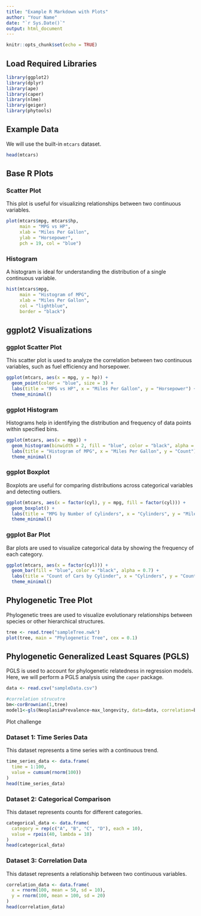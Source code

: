 ```yaml
---
title: "Example R Markdown with Plots"
author: "Your Name"
date: "`r Sys.Date()`"
output: html_document
---
```


```r
knitr::opts_chunk$set(echo = TRUE)
```

## Load Required Libraries

```r
library(ggplot2)
library(dplyr)
library(ape)
library(caper)
library(nlme)
library(geiger)
library(phytools)
```

## Example Data
We will use the built-in `mtcars` dataset.

```r
head(mtcars)
```

## Base R Plots

### Scatter Plot
This plot is useful for visualizing relationships between two continuous variables.
```r
plot(mtcars$mpg, mtcars$hp, 
     main = "MPG vs HP", 
     xlab = "Miles Per Gallon", 
     ylab = "Horsepower", 
     pch = 19, col = "blue")
```

### Histogram
A histogram is ideal for understanding the distribution of a single continuous variable.
```r
hist(mtcars$mpg, 
     main = "Histogram of MPG", 
     xlab = "Miles Per Gallon", 
     col = "lightblue", 
     border = "black")
```

## ggplot2 Visualizations

### ggplot Scatter Plot
This scatter plot is used to analyze the correlation between two continuous variables, such as fuel efficiency and horsepower.
```r
ggplot(mtcars, aes(x = mpg, y = hp)) +
  geom_point(color = "blue", size = 3) +
  labs(title = "MPG vs HP", x = "Miles Per Gallon", y = "Horsepower") +
  theme_minimal()
```

### ggplot Histogram
Histograms help in identifying the distribution and frequency of data points within specified bins.
```r
ggplot(mtcars, aes(x = mpg)) +
  geom_histogram(binwidth = 2, fill = "blue", color = "black", alpha = 0.7) +
  labs(title = "Histogram of MPG", x = "Miles Per Gallon", y = "Count") +
  theme_minimal()
```

### ggplot Boxplot
Boxplots are useful for comparing distributions across categorical variables and detecting outliers.
```r
ggplot(mtcars, aes(x = factor(cyl), y = mpg, fill = factor(cyl))) +
  geom_boxplot() +
  labs(title = "MPG by Number of Cylinders", x = "Cylinders", y = "Miles Per Gallon") +
  theme_minimal()
```

### ggplot Bar Plot
Bar plots are used to visualize categorical data by showing the frequency of each category.
```r
ggplot(mtcars, aes(x = factor(cyl))) +
  geom_bar(fill = "blue", color = "black", alpha = 0.7) +
  labs(title = "Count of Cars by Cylinder", x = "Cylinders", y = "Count") +
  theme_minimal()
```

## Phylogenetic Tree Plot
Phylogenetic trees are used to visualize evolutionary relationships between species or other hierarchical structures.
```r
tree <- read.tree("sampleTree.nwk")
plot(tree, main = "Phylogenetic Tree", cex = 0.1)
```

## Phylogenetic Generalized Least Squares (PGLS)
PGLS is used to account for phylogenetic relatedness in regression models. 
Here, we will perform a PGLS analysis using the `caper` package.

```r
data <- read.csv("sampleData.csv")

#correlation strucutre
bm<-corBrownian(1,tree)
model1<-gls(NeoplasiaPrevalence~max_longevity, data=data, correlation=bm)

```

Plot challenge

### Dataset 1: Time Series Data
This dataset represents a time series with a continuous trend.

```r
time_series_data <- data.frame(
  time = 1:100,
  value = cumsum(rnorm(100))
)
head(time_series_data)
```

### Dataset 2: Categorical Comparison
This dataset represents counts for different categories.

```r
categorical_data <- data.frame(
  category = rep(c("A", "B", "C", "D"), each = 10),
  value = rpois(40, lambda = 10)
)
head(categorical_data)
```

### Dataset 3: Correlation Data
This dataset represents a relationship between two continuous variables.

```r
correlation_data <- data.frame(
  x = rnorm(100, mean = 50, sd = 10),
  y = rnorm(100, mean = 100, sd = 20)
)
head(correlation_data)
```



